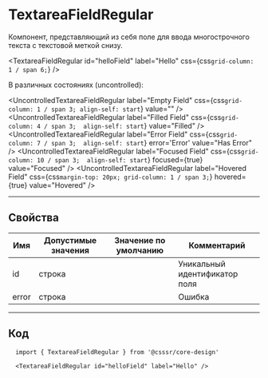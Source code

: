 
# TextareaFieldRegular

Компонент, представляющий из себя поле для ввода многострочного текста с текстовой меткой снизу.

<TextareaFieldRegular
  id="helloField"
  label="Hello"
  css={css`
    grid-column: 1 / span 6;
  `}
/>

В различных состояниях (uncontrolled):

<UncontrolledTextareaFieldRegular label="Empty Field" css={css`grid-column: 1 / span 3; align-self: start`} value="" />
<UncontrolledTextareaFieldRegular label="Filled Field" css={css`grid-column: 4 / span 3;  align-self: start`} value="Filled" />
<UncontrolledTextareaFieldRegular label="Error Field" css={css`grid-column: 7 / span 3;  align-self: start`} error='Error' value="Has Error" />
<UncontrolledTextareaFieldRegular label="Focused Field" css={css`grid-column: 10 / span 3;  align-self: start`} focused={true} value="Focused" />
<UncontrolledTextareaFieldRegular label="Hovered Field" css={css`margin-top: 20px; grid-column: 1 / span 3;`} hovered={true} value="Hovered" />

---

## Свойства

| Имя   | Допустимые значения | Значение по умолчанию | Комментарий                   |
| ----- | ------------------- | --------------------- | ----------------------------- |
| id    | строка              |                       | Уникальный идентификатор поля |
| error | строка              |                       | Ошибка                        |

---

## Код

```
  import { TextareaFieldRegular } from '@csssr/core-design'

  <TextareaFieldRegular id="helloField" label="Hello" />
```
